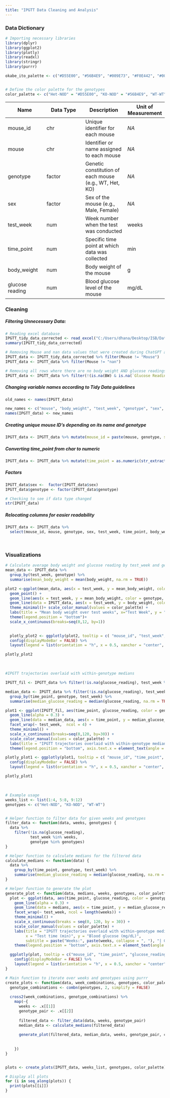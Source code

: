 ```yaml
---
title: "IPGTT Data Cleaning and Analysis"
---
```




### Data Dictionary


```r

# Importing necessary libraries
library(dplyr)
library(ggplot2)
library(plotly)
library(readxl)
library(stringr)
library(purrr)

okabe_ito_palette <- c("#D55E00", "#56B4E9", "#009E73", "#F0E442", "#0072B2", "#E69F00", "#CC79A7", "#999999")


# Define the color palette for the genotypes
color_palette <- c("Het-NOD" = "#D55E00", "KO-NOD" = "#56B4E9", "WT-WT" = "#009E73")
```

| Name            | Data Type | Description                                            | Unit of Measurement |
|------------------|------------------|-------------------|------------------|
| mouse_id        | chr       | Unique identifier for each mouse                       | *NA*                |
| mouse           | chr       | Identifier or name assigned to each mouse              | *NA*                |
| genotype        | factor    | Genetic constitution of each mouse (e.g., WT, Het, KO) | *NA*                |
| sex             | factor    | Sex of the mouse (e.g., Male, Female)                  | *NA*                |
| test_week       | num       | Week number when the test was conducted                | weeks               |
| time_point      | num       | Specific time point at which data was collected        | min                 |
| body_weight     | num       | Body weight of the mouse                               | g                   |
| glucose reading | num       | Blood glucose level of the mouse                       | mg/dL               |

### Cleaning

##### Filtering Unnecessary Data:

```r
# Reading excel database
IPGTT_tidy_data_corrected <- read_excel("C:/Users/dhana/Desktop/ISB/DataFrames/T1D/data/IPGTT_tidy_data_corrected.xlsx")
summary(IPGTT_tidy_data_corrected)

```

```r

# Removing Mouse and nan data values that were created during ChatGPT analysis
IPGTT_data <- IPGTT_tidy_data_corrected %>% filter(Mouse != "Mouse")
IPGTT_data <- IPGTT_data %>% filter(Mouse != "nan")

# Removing all rows where there are no body weight AND glucose readings
IPGTT_data <- IPGTT_data %>% filter(!(is.na(BW) & is.na(`Glucose Reading`)))

```

##### Changing variable names according to Tidy Data guidelines

```r
old_names <- names(IPGTT_data)

new_names <- c("mouse", "body_weight", "test_week", "genotype", "sex", "time_point", "glucose_reading")
names(IPGTT_data) <- new_names
```

##### Creating unique mouse ID's depending on its name and genotype

```r
IPGTT_data <- IPGTT_data %>% mutate(mouse_id = paste(mouse, genotype, sep = "-"))
```

##### Converting time_point from char to numeric

```r
IPGTT_data <- IPGTT_data %>% mutate(time_point = as.numeric(str_extract(time_point, "\\d+")))
```

##### Factors

```r
IPGTT_data$sex <-  factor(IPGTT_data$sex)
IPGTT_data$genotype <- factor(IPGTT_data$genotype)

# Checking to see if data type changed
str(IPGTT_data)
```

##### Relocating columns for easier readability

```r
IPGTT_data <- IPGTT_data %>%
  select(mouse_id, mouse, genotype, sex, test_week, time_point, body_weight, glucose_reading, everything())
```


\



### Visualizations

```r
# Calculate average body weight and glucose reading by test_week and genotype
mean_data <- IPGTT_data %>%
  group_by(test_week, genotype) %>%
  summarise(mean_body_weight = mean(body_weight, na.rm = TRUE))

plot2 <-ggplot(mean_data, aes(x = test_week, y = mean_body_weight, color = genotype)) +
  geom_point() +
  geom_line(aes(x = test_week, y = mean_body_weight, color = genotype, group = genotype)) +
  geom_line(data = IPGTT_data, aes(x = test_week, y = body_weight, color = genotype, group = mouse_id), alpha = 0.5)+
  theme_minimal()+ scale_color_manual(values = color_palette) +
  labs(title = "Mean body weight over test weeks", x="Test Week", y = "Body Weight (g)",    subtitle = "(All 12 weeks of data)")+
  theme(legend.position = "bottom")+
  scale_x_continuous(breaks=seq(0,12, by=1)) 

  
  plotly_plot2 <- ggplotly(plot2, tooltip = c( "mouse_id", "test_week", "body_weight", "mean_body_weight")) %>%
  config(displayModeBar = FALSE) %>% 
  layout(legend = list(orientation = "h", x = 0.5, xanchor = "center", y = -0.2))

plotly_plot2
```

\


```r
#IPGTT trajectories overlaid with within-genotype medians

IPGTT_fil <- IPGTT_data %>% filter(!is.na(glucose_reading), test_week %in% 1:4)

median_data <- IPGTT_data %>% filter(!is.na(glucose_reading), test_week %in% 1:4)  %>% 
  group_by(time_point, genotype, test_week) %>%
  summarise(median_glucose_reading = median(glucose_reading, na.rm = TRUE))

plot1 <- ggplot(IPGTT_fil, aes(time_point, glucose_reading, color = genotype, group = mouse_id)) +
  geom_line(alpha = 0.3) +
  geom_line(data = median_data, aes(x = time_point, y = median_glucose_reading, color = genotype, group = genotype)) + 
  facet_wrap(~ test_week,  ncol = 4) +
  theme_minimal() +
  scale_x_continuous(breaks=seq(0,120, by=30)) +
  scale_color_manual(values = color_palette) +
  labs(title = "IPGTT trajectories overlaid with within-genotype medians", x="Test time (min)", y = "Blood glucose (mg/dL)",    subtitle = "(First four weeks of data)") +
  theme(legend.position = "bottom", axis.text.x = element_text(angle = 90))

plotly_plot1 <- ggplotly(plot1, tooltip = c( "mouse_id", "time_point", "glucose_reading", "median_glucose_reading")) %>%
  config(displayModeBar = FALSE) %>%
  layout(legend = list(orientation = "h", x = 0.5, xanchor = "center", y = -0.2))

plotly_plot1

```

\
```r

# Example usage
weeks_list <- list(1:4, 5:8, 9:12)
genotypes <- c("Het-NOD", "KO-NOD", "WT-WT")


# Helper function to filter data for given weeks and genotypes
filter_data <- function(data, weeks, genotypes) {
  data %>%
    filter(!is.na(glucose_reading), 
           test_week %in% weeks, 
           genotype %in% genotypes)
}

# Helper function to calculate medians for the filtered data
calculate_medians <- function(data) {
  data %>%
    group_by(time_point, genotype, test_week) %>%
    summarise(median_glucose_reading = median(glucose_reading, na.rm = TRUE), .groups = 'drop')
}

# Helper function to generate the plot
generate_plot <- function(data, medians, weeks, genotypes, color_palette) {
  plot <- ggplot(data, aes(time_point, glucose_reading, color = genotype, group = mouse_id)) +
    geom_line(alpha = 0.3) +
    geom_line(data = medians, aes(x = time_point, y = median_glucose_reading, color = genotype, group = genotype)) + 
    facet_wrap(~ test_week, ncol = length(weeks)) +
    theme_minimal() +
    scale_x_continuous(breaks = seq(0, 120, by = 30)) +
    scale_color_manual(values = color_palette) +
    labs(title = "IPGTT trajectories overlaid with within-genotype medians",
         x = "Test time (min)", y = "Blood glucose (mg/dL)",
         subtitle = paste("Weeks:", paste(weeks, collapse = ", "), "| Genotypes:", paste(genotypes, collapse = ", "))) +
    theme(legend.position = "bottom", axis.text.x = element_text(angle = 90))

  ggplotly(plot, tooltip = c("mouse_id", "time_point", "glucose_reading", "median_glucose_reading")) %>%
    config(displayModeBar = FALSE) %>%
    layout(legend = list(orientation = "h", x = 0.5, xanchor = "center", y = -0.2))
}

# Main function to iterate over weeks and genotypes using purrr
create_plots <- function(data, week_combinations, genotypes, color_palette) {
  genotype_combinations <- combn(genotypes, 2, simplify = FALSE)
  
  cross2(week_combinations, genotype_combinations) %>%
    map(~{
      weeks <- .x[[1]]
      genotype_pair <- .x[[2]]
      
      filtered_data <- filter_data(data, weeks, genotype_pair)
      median_data <- calculate_medians(filtered_data)
      
      generate_plot(filtered_data, median_data, weeks, genotype_pair, color_palette)
    
      
    })
}


plots <- create_plots(IPGTT_data, weeks_list, genotypes, color_palette)

# Display all plots
for (i in seq_along(plots)) {
  print(plots[[i]])
}

```




